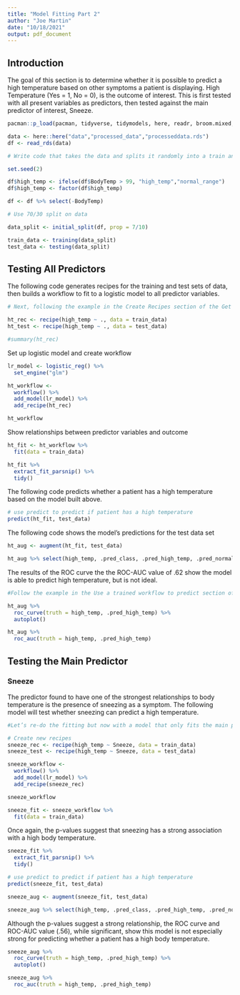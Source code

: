 ```yaml
---
title: "Model Fitting Part 2"
author: "Joe Martin"
date: "10/18/2021"
output: pdf_document
---
```

## Introduction

The goal of this section is to determine whether it is possible to predict a high temperature based on other symptoms a patient is displaying. High Temperature (Yes = 1, No = 0), is the outcome of interest. This is first tested with all present variables as predictors, then tested against the main predictor of interest, Sneeze.

```r
pacman::p_load(pacman, tidyverse, tidymodels, here, readr, broom.mixed, skimr, rsample)

data <- here::here("data","processed_data","processeddata.rds")
df <- read_rds(data)
```

```r
# Write code that takes the data and splits it randomly into a train and test that, following for instance the example in the Data Splitting section of the Get Started tidymodels tutorial.

set.seed(2)

df$high_temp <- ifelse(df$BodyTemp > 99, "high_temp","normal_range")
df$high_temp <- factor(df$high_temp)

df <- df %>% select(-BodyTemp)

# Use 70/30 split on data

data_split <- initial_split(df, prop = 7/10)

train_data <- training(data_split)
test_data <- testing(data_split)
```

## Testing All Predictors

The following code generates recipes for the training and test sets of data, then builds a workflow to fit to a logistic model to all predictor variables. 
```r
# Next, following the example in the Create Recipes section of the Get Started tidymodels tutorial, create a simple recipe that fits our categorical outcome of interest to all predictors (we’ll start with categorical and all predictors since that’s the closest to the shown example). For now, you can ignore the concept of roles and features they mention.

ht_rec <- recipe(high_temp ~ ., data = train_data)
ht_test <- recipe(high_temp ~ ., data = test_data)

#summary(ht_rec)
```

Set up logistic model and create workflow
```r
lr_model <- logistic_reg() %>%
  set_engine("glm")

ht_workflow <- 
  workflow() %>%
  add_model(lr_model) %>%
  add_recipe(ht_rec)

ht_workflow
```

Show relationships between predictor variables and outcome 
```r
ht_fit <- ht_workflow %>%
  fit(data = train_data)

ht_fit %>%
  extract_fit_parsnip() %>%
  tidy()
```
The following code predicts whether a patient has a high temperature based on the model built above.
```r
# use predict to predict if patient has a high temperature
predict(ht_fit, test_data)
```

The following code shows the model's predictions for the test data set
```r
ht_aug <- augment(ht_fit, test_data)

ht_aug %>% select(high_temp, .pred_class, .pred_high_temp, .pred_normal_range)
```

The results of the ROC curve the the ROC-AUC value of .62 show the model is able to predict high temperature, but is not ideal. 

```r
#Follow the example in the Use a trained workflow to predict section of the tutorial to look at the predictions, ROC and ROC-AUC for your data. Apply it to both the training and the test data. ROC and ROC-AUC is another common performance measure/metric for categorical outcomes. If you are not familiar with it, you can read more about them by following the link in the tutorial. It’s not too important to go into the details for now. The focus here is on getting the code to work. In general, a ROC-AUC of 0.5 means the model is no good, 1 is a perfect model. Generally, somewhere above 0.7 do people think the model might be useful.

ht_aug %>%
  roc_curve(truth = high_temp, .pred_high_temp) %>%
  autoplot()
```

```r
ht_aug %>% 
  roc_auc(truth = high_temp, .pred_high_temp)
```

## Testing the Main Predictor
### Sneeze

The predictor found to have one of the strongest relationships to body temperature is the presence of sneezing as a symptom. The following model will test whether sneezing can predict a high temperature. 
```r
#Let’s re-do the fitting but now with a model that only fits the main predictor to the categorical outcome. You should notice that the only thing you have to change is to set up a new recipe, this time one that only has the name of the predictor of interest on the right side of the formula (instead of the . symbol, which is shorthand notation for “all predictors”.) Then you can set up a new workflow with the new recipe, rerun the fit and evaluate performance using the same code as above. In general, if you do multiple models/recipes, you might want to write a loop to go over them, or parallelize/vectorize things. For now, just copying and pasting most of the code is ok.

# Create new recipes
sneeze_rec <- recipe(high_temp ~ Sneeze, data = train_data)
sneeze_test <- recipe(high_temp ~ Sneeze, data = test_data)
```

```r
sneeze_workflow <- 
  workflow() %>%
  add_model(lr_model) %>%
  add_recipe(sneeze_rec)

sneeze_workflow
```

```r
sneeze_fit <- sneeze_workflow %>%
  fit(data = train_data)
```

Once again, the p-values suggest that sneezing has a strong association with a high body temperature. 

```r
sneeze_fit %>%
  extract_fit_parsnip() %>%
  tidy()
```

```r
# use predict to predict if patient has a high temperature
predict(sneeze_fit, test_data)
```

```r
sneeze_aug <- augment(sneeze_fit, test_data)

sneeze_aug %>% select(high_temp, .pred_class, .pred_high_temp, .pred_normal_range)
```

Although the p-values suggest a strong relationship, the ROC curve and ROC-AUC value (.56), while significant, show this model is not especially strong for predicting whether a patient has a high body temperature.

```r
sneeze_aug %>%
  roc_curve(truth = high_temp, .pred_high_temp) %>%
  autoplot()
```

```r
sneeze_aug %>% 
  roc_auc(truth = high_temp, .pred_high_temp)
```

